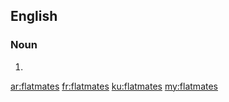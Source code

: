 ==English==

===Noun===
{{head|en}}

# {{plural of|flatmate}}

[[ar:flatmates]]
[[fr:flatmates]]
[[ku:flatmates]]
[[my:flatmates]]